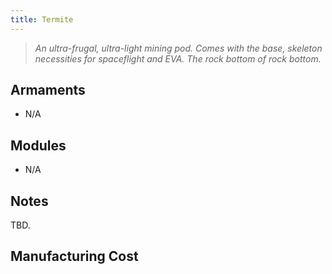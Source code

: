 ```yaml
---
title: Termite
---
```



> *An ultra-frugal, ultra-light mining pod. Comes with the base, skeleton necessities for spaceflight and EVA. The rock bottom of rock bottom.*


## Armaments

* N/A


## Modules

* N/A


## Notes

TBD.


## Manufacturing Cost

<ShipCost shipName={frontmatter.title} />